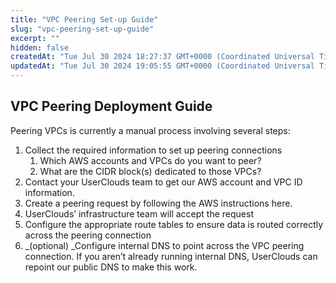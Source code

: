 ```yaml
---
title: "VPC Peering Set-up Guide"
slug: "vpc-peering-set-up-guide"
excerpt: ""
hidden: false
createdAt: "Tue Jul 30 2024 18:27:37 GMT+0000 (Coordinated Universal Time)"
updatedAt: "Tue Jul 30 2024 19:05:55 GMT+0000 (Coordinated Universal Time)"
---
```


## VPC Peering Deployment Guide

Peering VPCs is currently a manual process involving several steps:

1. Collect the required information to set up peering connections
    1. Which AWS accounts and VPCs do you want to peer?
    2. What are the CIDR block(s) dedicated to those VPCs?
2. Contact your UserClouds team to get our AWS account and VPC ID information.
3. Create a peering request by following the AWS instructions here.
4. UserClouds’ infrastructure team will accept the request
5. Configure the appropriate route tables to ensure data is routed correctly across the peering connection
6. \_(optional) \_Configure internal DNS to point across the VPC peering connection. If you aren’t already running internal DNS, UserClouds can repoint our public DNS to make this work.
